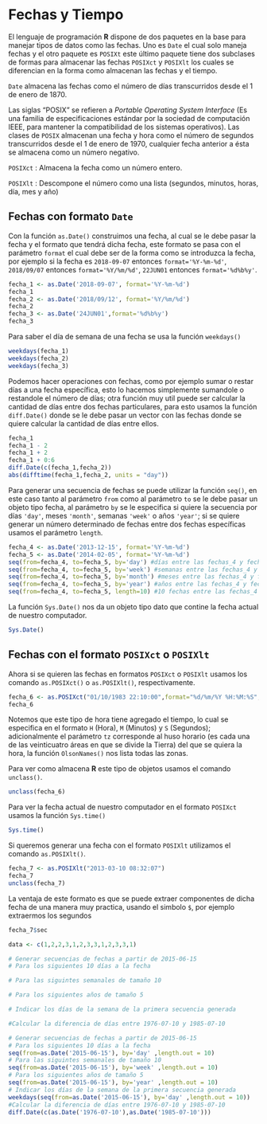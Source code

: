 # Fechas y Tiempo

El lenguaje de programación __R__ dispone de dos paquetes en la base para manejar tipos de datos como las fechas. Uno es `Date` el cual solo maneja fechas y el otro paquete es `POSIXt` este último paquete tiene dos subclases de formas para almacenar las fechas `POSIXct` y `POSIXlt` los cuales se diferencian en la forma como almacenan las fechas y el tiempo.

`Date` almacena las fechas como el número de días transcurridos desde el 1 de enero de 1870.

Las siglas "POSIX" se refieren a _Portable Operating System Interface_ (Es una familia de especificaciones estándar por la sociedad de computación IEEE, para mantener la compatibilidad de los sistemas operativos). Las clases de `POSIX` almacenan una fecha y hora como el número de segundos transcurridos desde el 1 de enero de 1970, cualquier fecha anterior a ésta se almacena como un número negativo.

  `POSIXct` : Almacena la fecha como un número entero.
  
  `POSIXlt` : Descompone el número como una lista (segundos, minutos, horas, día, mes y año)
  
  
## Fechas con formato `Date`

Con la función `as.Date()` construimos una fecha, al cual se le debe pasar la fecha y el formato que tendrá dicha fecha, este formato se pasa con el parámetro `format` el cual debe ser de la forma como se introduzca la fecha, por ejemplo si la fecha es `2018-09-07` entonces `format='%Y-%m-%d'`, `2018/09/07` entonces `format='%Y/%m/%d'`, `22JUN01` entonces `format='%d%b%y'`.

```r
fecha_1 <- as.Date('2018-09-07', format='%Y-%m-%d')
fecha_1 
fecha_2 <- as.Date('2018/09/12', format='%Y/%m/%d')
fecha_2
fecha_3 <- as.Date('24JUN01',format='%d%b%y')
fecha_3
```

Para saber el día de semana de una fecha se usa la función `weekdays()`

```r
weekdays(fecha_1)
weekdays(fecha_2)
weekdays(fecha_3)
```

Podemos hacer operaciones con fechas, como por ejemplo sumar o restar días a una fecha específica, esto lo hacemos simplemente sumandole o restandole el número de días; otra función muy util puede ser calcular la cantidad de días entre dos fechas particulares, para esto usamos la función `diff.Date()` donde se le debe pasar un vector con las fechas donde se quiere calcular la cantidad de días entre ellos.

```r
fecha_1
fecha_1 - 2
fecha_1 + 2
fecha_1 + 0:6
diff.Date(c(fecha_1,fecha_2))
abs(difftime(fecha_1,fecha_2, units = "day"))
```

Para generar una secuencia de fechas se puede utilizar la función `seq()`, en este caso tanto al parámetro `from` como al parámetro `to` se le debe pasar un objeto tipo fecha, al parámetro `by` se le especifica si quiere la secuencia por días `'day'`, meses `'month'`, semanas `'week'` o años `'year'`; si se quiere generar un número determinado de fechas entre dos fechas específicas usamos el parámetro `length`.

```r
fecha_4 <- as.Date('2013-12-15', format='%Y-%m-%d')
fecha_5 <- as.Date('2014-02-05', format='%Y-%m-%d')
seq(from=fecha_4, to=fecha_5, by='day') #días entre las fechas_4 y fecha_5
seq(from=fecha_4, to=fecha_5, by='week') #semanas entre las fechas_4 y fecha_5
seq(from=fecha_4, to=fecha_5, by='month') #meses entre las fechas_4 y fecha_5
seq(from=fecha_4, to=fecha_5, by='year') #años entre las fechas_4 y fecha_5
seq(from=fecha_4, to=fecha_5, length=10) #10 fechas entre las fechas_4 y fecha_5
```

La función `Sys.Date()` nos da un objeto tipo dato que contine la fecha actual de nuestro computador.

```r
Sys.Date()
```

## Fechas con el formato `POSIXct` o `POSIXlt`

Ahora si se quieren las fechas en formatos `POSIXct` o `POSIXlt` usamos los comando `as.POSIXct()` o `as.POSIXlt()`, respectivamente.

```r
fecha_6 <- as.POSIXct("01/10/1983 22:10:00",format="%d/%m/%Y %H:%M:%S", tz="UTC")
fecha_6 
```

Notemos que este tipo de hora tiene agregado el tiempo, lo cual se especifica en el formato `H` (Hora), `M` (Minutos) y `S` (Segundos); adicionalmente el parámetro `tz` corresponde al huso horario (es cada una de las veinticuatro áreas en que se divide la Tierra) del que se quiera la hora, la función `OlsonNames()` nos lista todas las zonas.

Para ver como almacena __R__ este tipo de objetos usamos el comando `unclass()`.

```r
unclass(fecha_6)
```

Para ver la fecha actual de nuestro computador en el formato `POSIXct` usamos la función `Sys.time()`

```r
Sys.time()
```

Si queremos generar una fecha con el formato `POSIXlt` utilizamos el comando `as.POSIXlt()`.

```r
fecha_7 <- as.POSIXlt("2013-03-10 08:32:07")
fecha_7
unclass(fecha_7)
```

La ventaja de este formato es que se puede extraer componentes de dicha fecha de una manera muy practica, usando el simbolo `$`, por ejemplo extraermos los segundos

```r
fecha_7$sec
```

```r
data <- c(1,2,2,3,1,2,3,3,1,2,3,3,1)
```

```r
# Generar secuencias de fechas a partir de 2015-06-15
# Para los siguientes 10 días a la fecha

# Para las siguintes semanales de tamaño 10

# Para los siguientes años de tamaño 5

# Indicar los días de la semana de la primera secuencia generada

#Calcular la diferencia de días entre 1976-07-10 y 1985-07-10

```

```r
# Generar secuencias de fechas a partir de 2015-06-15
# Para los siguientes 10 días a la fecha
seq(from=as.Date('2015-06-15'), by='day' ,length.out = 10)
# Para las siguintes semanales de tamaño 10
seq(from=as.Date('2015-06-15'), by='week' ,length.out = 10)
# Para los siguientes años de tamaño 5
seq(from=as.Date('2015-06-15'), by='year' ,length.out = 10)
# Indicar los días de la semana de la primera secuencia generada
weekdays(seq(from=as.Date('2015-06-15'), by='day' ,length.out = 10))
#Calcular la diferencia de días entre 1976-07-10 y 1985-07-10
diff.Date(c(as.Date('1976-07-10'),as.Date('1985-07-10')))
```




